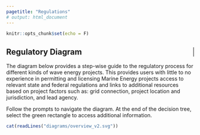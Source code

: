 ---
pagetitle: "Regulations"
# output: html_document
---
<style>
body {
  padding-top: 15px !important;
}
</style>

```{r setup, include=F}
knitr::opts_chunk$set(echo = F)
```

<div class="regs-body">
<div class="container">

<div id="regs-welcome" class="row">
<div class="col-4" style="border-right: 1px solid black;">
<div id="regs" class="regs-content">
<h2>Regulatory Diagram</h2>
</div>
</div>
<div class="col-8">
<div id="regs-info" class="regs-content">
<p>
The diagram below provides a step-wise guide to the regulatory process for different kinds of wave energy projects. This provides users with little to no experience in permitting and licensing Marine Energy projects access to relevant state and federal regulations and links to additional resources based on project factors such as: grid connection, project location and jurisdiction, and lead agency.
</p>
<p>
Follow the prompts to navigate the diagram. At the end of the decision tree, select the green rectangle to access additional information.
</p>
</div>
</div>
</div>

<!--<div id="reg-tree" class="row regs-content">-->
<div id="reg-tree" class="row regs-row regs-svg">
```{r, results="asis", warning=F}
cat(readLines("diagrams/overview_v2.svg"))
```
</div>

</div>
</div>